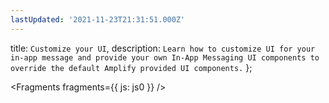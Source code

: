 ```yaml
---
lastUpdated: '2021-11-23T21:31:51.000Z'
---
```

  title: `Customize your UI`,
  description: `Learn how to customize UI for your in-app message and provide your own In-App Messaging UI components to override the default Amplify provided UI components.`
};


<Fragments fragments={{ js: js0 }} />
